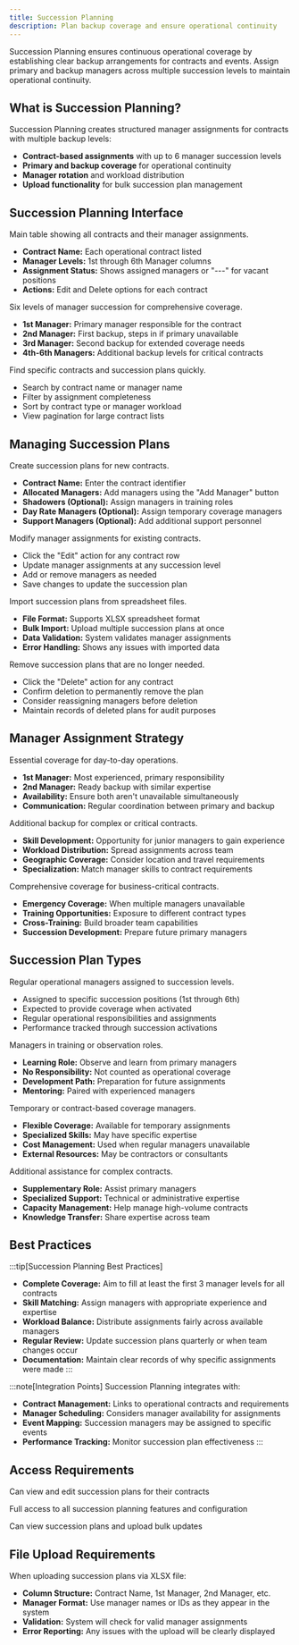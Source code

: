 ```yaml
---
title: Succession Planning
description: Plan backup coverage and ensure operational continuity
---
```




Succession Planning ensures continuous operational coverage by establishing clear backup arrangements for contracts and events. Assign primary and backup managers across multiple succession levels to maintain operational continuity.

## What is Succession Planning?

Succession Planning creates structured manager assignments for contracts with multiple backup levels:

- **Contract-based assignments** with up to 6 manager succession levels
- **Primary and backup coverage** for operational continuity
- **Manager rotation** and workload distribution
- **Upload functionality** for bulk succession plan management

## Succession Planning Interface

<Accordion>
  <AccordionItem title="Contract Overview Table" icon="tabler:table">
    <p>Main table showing all contracts and their manager assignments.</p>
    <ul>
      <li><strong>Contract Name:</strong> Each operational contract listed</li>
      <li><strong>Manager Levels:</strong> 1st through 6th Manager columns</li>
      <li><strong>Assignment Status:</strong> Shows assigned managers or "---" for vacant positions</li>
      <li><strong>Actions:</strong> Edit and Delete options for each contract</li>
    </ul>
  </AccordionItem>

  <AccordionItem title="Manager Assignment Levels" icon="tabler:users">
    <p>Six levels of manager succession for comprehensive coverage.</p>
    <ul>
      <li><strong>1st Manager:</strong> Primary manager responsible for the contract</li>
      <li><strong>2nd Manager:</strong> First backup, steps in if primary unavailable</li>
      <li><strong>3rd Manager:</strong> Second backup for extended coverage needs</li>
      <li><strong>4th-6th Managers:</strong> Additional backup levels for critical contracts</li>
    </ul>
  </AccordionItem>

  <AccordionItem title="Search and Filter" icon="tabler:search">
    <p>Find specific contracts and succession plans quickly.</p>
    <ul>
      <li>Search by contract name or manager name</li>
      <li>Filter by assignment completeness</li>
      <li>Sort by contract type or manager workload</li>
      <li>View pagination for large contract lists</li>
    </ul>
  </AccordionItem>
</Accordion>

## Managing Succession Plans

<Accordion>
  <AccordionItem title="Add New Succession Plan" icon="tabler:plus">
    <p>Create succession plans for new contracts.</p>
    <ul>
      <li><strong>Contract Name:</strong> Enter the contract identifier</li>
      <li><strong>Allocated Managers:</strong> Add managers using the "Add Manager" button</li>
      <li><strong>Shadowers (Optional):</strong> Assign managers in training roles</li>
      <li><strong>Day Rate Managers (Optional):</strong> Assign temporary coverage managers</li>
      <li><strong>Support Managers (Optional):</strong> Add additional support personnel</li>
    </ul>
  </AccordionItem>

  <AccordionItem title="Edit Existing Plans" icon="tabler:edit">
    <p>Modify manager assignments for existing contracts.</p>
    <ul>
      <li>Click the "Edit" action for any contract row</li>
      <li>Update manager assignments at any succession level</li>
      <li>Add or remove managers as needed</li>
      <li>Save changes to update the succession plan</li>
    </ul>
  </AccordionItem>

  <AccordionItem title="Upload Succession Plans" icon="tabler:upload">
    <p>Import succession plans from spreadsheet files.</p>
    <ul>
      <li><strong>File Format:</strong> Supports XLSX spreadsheet format</li>
      <li><strong>Bulk Import:</strong> Upload multiple succession plans at once</li>
      <li><strong>Data Validation:</strong> System validates manager assignments</li>
      <li><strong>Error Handling:</strong> Shows any issues with imported data</li>
    </ul>
  </AccordionItem>

  <AccordionItem title="Delete Succession Plans" icon="tabler:trash">
    <p>Remove succession plans that are no longer needed.</p>
    <ul>
      <li>Click the "Delete" action for any contract</li>
      <li>Confirm deletion to permanently remove the plan</li>
      <li>Consider reassigning managers before deletion</li>
      <li>Maintain records of deleted plans for audit purposes</li>
    </ul>
  </AccordionItem>
</Accordion>

## Manager Assignment Strategy

<Accordion>
  <AccordionItem title="Primary Coverage (1st-2nd Managers)" icon="tabler:user-star">
    <p>Essential coverage for day-to-day operations.</p>
    <ul>
      <li><strong>1st Manager:</strong> Most experienced, primary responsibility</li>
      <li><strong>2nd Manager:</strong> Ready backup with similar expertise</li>
      <li><strong>Availability:</strong> Ensure both aren't unavailable simultaneously</li>
      <li><strong>Communication:</strong> Regular coordination between primary and backup</li>
    </ul>
  </AccordionItem>

  <AccordionItem title="Extended Coverage (3rd-4th Managers)" icon="tabler:users-group">
    <p>Additional backup for complex or critical contracts.</p>
    <ul>
      <li><strong>Skill Development:</strong> Opportunity for junior managers to gain experience</li>
      <li><strong>Workload Distribution:</strong> Spread assignments across team</li>
      <li><strong>Geographic Coverage:</strong> Consider location and travel requirements</li>
      <li><strong>Specialization:</strong> Match manager skills to contract requirements</li>
    </ul>
  </AccordionItem>

  <AccordionItem title="Deep Backup (5th-6th Managers)" icon="tabler:shield">
    <p>Comprehensive coverage for business-critical contracts.</p>
    <ul>
      <li><strong>Emergency Coverage:</strong> When multiple managers unavailable</li>
      <li><strong>Training Opportunities:</strong> Exposure to different contract types</li>
      <li><strong>Cross-Training:</strong> Build broader team capabilities</li>
      <li><strong>Succession Development:</strong> Prepare future primary managers</li>
    </ul>
  </AccordionItem>
</Accordion>

## Succession Plan Types

<Accordion>
  <AccordionItem title="Standard Managers" icon="tabler:user">
    <p>Regular operational managers assigned to succession levels.</p>
    <ul>
      <li>Assigned to specific succession positions (1st through 6th)</li>
      <li>Expected to provide coverage when activated</li>
      <li>Regular operational responsibilities and assignments</li>
      <li>Performance tracked through succession activations</li>
    </ul>
  </AccordionItem>

  <AccordionItem title="Shadowers" icon="tabler:eye">
    <p>Managers in training or observation roles.</p>
    <ul>
      <li><strong>Learning Role:</strong> Observe and learn from primary managers</li>
      <li><strong>No Responsibility:</strong> Not counted as operational coverage</li>
      <li><strong>Development Path:</strong> Preparation for future assignments</li>
      <li><strong>Mentoring:</strong> Paired with experienced managers</li>
    </ul>
  </AccordionItem>

  <AccordionItem title="Day Rate Managers" icon="tabler:clock-hour-4">
    <p>Temporary or contract-based coverage managers.</p>
    <ul>
      <li><strong>Flexible Coverage:</strong> Available for temporary assignments</li>
      <li><strong>Specialized Skills:</strong> May have specific expertise</li>
      <li><strong>Cost Management:</strong> Used when regular managers unavailable</li>
      <li><strong>External Resources:</strong> May be contractors or consultants</li>
    </ul>
  </AccordionItem>

  <AccordionItem title="Support Managers" icon="tabler:headset">
    <p>Additional assistance for complex contracts.</p>
    <ul>
      <li><strong>Supplementary Role:</strong> Assist primary managers</li>
      <li><strong>Specialized Support:</strong> Technical or administrative expertise</li>
      <li><strong>Capacity Management:</strong> Help manage high-volume contracts</li>
      <li><strong>Knowledge Transfer:</strong> Share expertise across team</li>
    </ul>
  </AccordionItem>
</Accordion>

## Best Practices

:::tip[Succession Planning Best Practices]
- **Complete Coverage:** Aim to fill at least the first 3 manager levels for all contracts
- **Skill Matching:** Assign managers with appropriate experience and expertise
- **Workload Balance:** Distribute assignments fairly across available managers
- **Regular Review:** Update succession plans quarterly or when team changes occur
- **Documentation:** Maintain clear records of why specific assignments were made
:::

:::note[Integration Points]
Succession Planning integrates with:
- **Contract Management:** Links to operational contracts and requirements
- **Manager Scheduling:** Considers manager availability for assignments
- **Event Mapping:** Succession managers may be assigned to specific events
- **Performance Tracking:** Monitor succession plan effectiveness
:::

## Access Requirements

<Badge text="Operations Manager" variant="success" /> Can view and edit succession plans for their contracts

<Badge text="Admin" variant="danger" /> Full access to all succession planning features and configuration

<Badge text="Operations Support" variant="caution" /> Can view succession plans and upload bulk updates

## File Upload Requirements

When uploading succession plans via XLSX file:

- **Column Structure:** Contract Name, 1st Manager, 2nd Manager, etc.
- **Manager Format:** Use manager names or IDs as they appear in the system
- **Validation:** System will check for valid manager assignments
- **Error Reporting:** Any issues with the upload will be clearly displayed